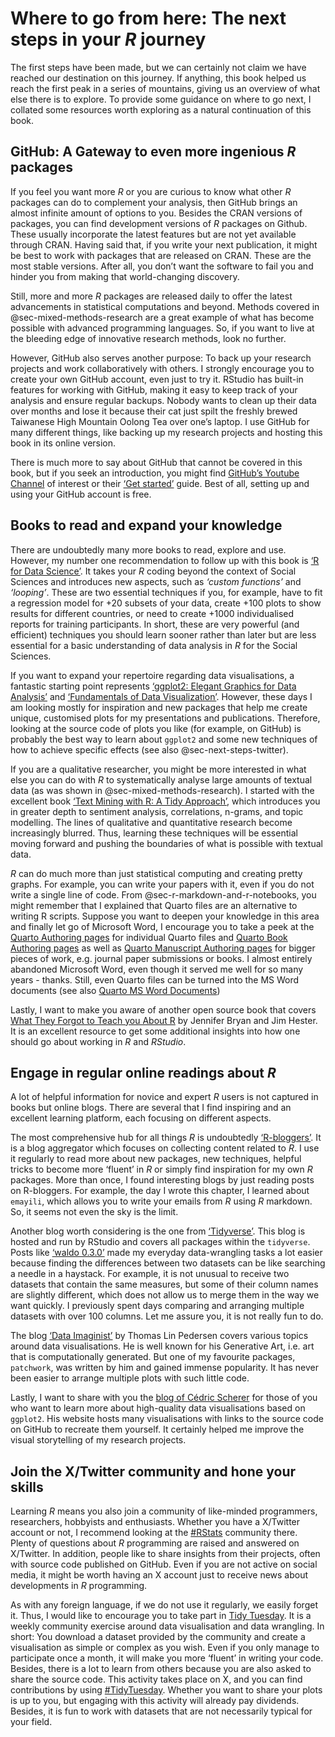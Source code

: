 # Where to go from here: The next steps in your *R* journey {#sec-next-steps}

The first steps have been made, but we can certainly not claim we have reached our destination on this journey. If anything, this book helped us reach the first peak in a series of mountains, giving us an overview of what else there is to explore. To provide some guidance on where to go next, I collated some resources worth exploring as a natural continuation of this book.

## GitHub: A Gateway to even more ingenious *R* packages {#sec-next-steps-github}

If you feel you want more *R* or you are curious to know what other *R* packages can do to complement your analysis, then GitHub brings an almost infinite amount of options to you. Besides the CRAN versions of packages, you can find development versions of *R* packages on Github. These usually incorporate the latest features but are not yet available through CRAN. Having said that, if you write your next publication, it might be best to work with packages that are released on CRAN. These are the most stable versions. After all, you don't want the software to fail you and hinder you from making that world-changing discovery.

Still, more and more *R* packages are released daily to offer the latest advancements in statistical computations and beyond. Methods covered in @sec-mixed-methods-research are a great example of what has become possible with advanced programming languages. So, if you want to live at the bleeding edge of innovative research methods, look no further.

However, GitHub also serves another purpose: To back up your research projects and work collaboratively with others. I strongly encourage you to create your own GitHub account, even just to try it. RStudio has built-in features for working with GitHub, making it easy to keep track of your analysis and ensure regular backups. Nobody wants to clean up their data over months and lose it because their cat just spilt the freshly brewed Taiwanese High Mountain Oolong Tea over one's laptop. I use GitHub for many different things, like backing up my research projects and hosting this book in its online version.

There is much more to say about GitHub that cannot be covered in this book, but if you seek an introduction, you might find [GitHub's Youtube Channel](https://www.youtube.com/user/github "GitHub's Youtube Channel"){target="_blank"} of interest or their ['Get started'](https://docs.github.com/en "'Get started' by Github"){target="_blank"} guide. Best of all, setting up and using your GitHub account is free.

## Books to read and expand your knowledge {#sec-next-steps-books}

There are undoubtedly many more books to read, explore and use. However, my number one recommendation to follow up with this book is ['R for Data Science'](https://r4ds.had.co.nz "Book: 'R for Data Science'"){target="_blank"}. It takes your *R* coding beyond the context of Social Sciences and introduces new aspects, such as *'custom functions'* and *'looping'*. These are two essential techniques if you, for example, have to fit a regression model for +20 subsets of your data, create +100 plots to show results for different countries, or need to create +1000 individualised reports for training participants. In short, these are very powerful (and efficient) techniques you should learn sooner rather than later but are less essential for a basic understanding of data analysis in *R* for the Social Sciences.

If you want to expand your repertoire regarding data visualisations, a fantastic starting point represents ['ggplot2: Elegant Graphics for Data Analysis'](https://ggplot2-book.org "Book: 'ggplot2: Elegant Graphics for Data Analysis'"){target="_blank"} and ['Fundamentals of Data Visualization'](https://clauswilke.com/dataviz/ "Book: 'Fundamentals of Data Visualization'"){target="_blank"}. However, these days I am looking mostly for inspiration and new packages that help me create unique, customised plots for my presentations and publications. Therefore, looking at the source code of plots you like (for example, on GitHub) is probably the best way to learn about `ggplot2` and some new techniques of how to achieve specific effects (see also @sec-next-steps-twitter).

If you are a qualitative researcher, you might be more interested in what else you can do with *R* to systematically analyse large amounts of textual data (as was shown in @sec-mixed-methods-research). I started with the excellent book ['Text Mining with R: A Tidy Approach'](https://www.tidytextmining.com "Book: 'Text Mining with R: A Tidy Approach'"){target="_blank"}, which introduces you in greater depth to sentiment analysis, correlations, n-grams, and topic modelling. The lines of qualitative and quantitative research become increasingly blurred. Thus, learning these techniques will be essential moving forward and pushing the boundaries of what is possible with textual data.

*R* can do much more than just statistical computing and creating pretty graphs. For example, you can write your papers with it, even if you do not write a single line of code. From @sec-r-markdown-and-r-notebooks, you might remember that I explained that Quarto files are an alternative to writing R scripts. Suppose you want to deepen your knowledge in this area and finally let go of Microsoft Word, I encourage you to take a peek at the [Quarto Authoring pages](https://quarto.org/docs/authoring/markdown-basics.html "Quarto Authoring pages"){target="_blank"} for individual Quarto files and [Quarto Book Authoring pages](https://quarto.org/docs/books/ "Quarto Book Authoring pages"){target="_blank"} as well as [Quarto Manuscript Authoring pages](https://quarto.org/docs/manuscripts/ "Quarto Manuscript Authoring pages"){target="_blank"} for bigger pieces of work, e.g. journal paper submissions or books. I almost entirely abandoned Microsoft Word, even though it served me well for so many years - thanks. Still, even Quarto files can be turned into the MS Word documents (see also [Quarto MS Word Documents](https://quarto.org/docs/output-formats/ms-word.html "Quarto MS Word Documents"){target="_blank"})

Lastly, I want to make you aware of another open source book that covers [What They Forgot to Teach you About R](https://rstats.wtf "Book: What They Forgot to Teach you About R") by Jennifer Bryan and Jim Hester. It is an excellent resource to get some additional insights into how one should go about working in *R* and *RStudio*.

## Engage in regular online readings about *R* {#sec-next-steps-online-readings}

A lot of helpful information for novice and expert *R* users is not captured in books but online blogs. There are several that I find inspiring and an excellent learning platform, each focusing on different aspects.

The most comprehensive hub for all things *R* is undoubtedly ['R-bloggers'](https://www.r-bloggers.com "News about R: 'R-bloggers'"){target="_blank"}. It is a blog aggregator which focuses on collecting content related to *R*. I use it regularly to read more about new packages, new techniques, helpful tricks to become more 'fluent' in *R* or simply find inspiration for my own *R* packages. More than once, I found interesting blogs by just reading posts on R-bloggers. For example, the day I wrote this chapter, I learned about `emayili`, which allows you to write your emails from *R* using *R* markdown. So, it seems not even the sky is the limit.

Another blog worth considering is the one from ['Tidyverse'](https://www.tidyverse.org/blog/ "Blog: 'Tidyverse'"){target="_blank"}. This blog is hosted and run by RStudio and covers all packages within the `tidyverse`. Posts like ['waldo 0.3.0'](https://www.tidyverse.org/blog/2021/08/waldo-0-3-0/ "Blog post about waldo 0.3.0"){target="_blank"} made my everyday data-wrangling tasks a lot easier because finding the differences between two datasets can be like searching a needle in a haystack. For example, it is not unusual to receive two datasets that contain the same measures, but some of their column names are slightly different, which does not allow us to merge them in the way we want quickly. I previously spent days comparing and arranging multiple datasets with over 100 columns. Let me assure you, it is not really fun to do.

The blog ['Data Imaginist'](https://www.data-imaginist.com "Blog: 'Data Imaginist'"){target="_blank"} by Thomas Lin Pedersen covers various topics around data visualisations. He is well known for his Generative Art, i.e. art that is computationally generated. But one of my favourite packages, `patchwork`, was written by him and gained immense popularity. It has never been easier to arrange multiple plots with such little code.

Lastly, I want to share with you the [blog of Cédric Scherer](https://www.cedricscherer.com/top/dataviz/ "Blog of Cédric Scherer"){target="_blank"} for those of you who want to learn more about high-quality data visualisations based on `ggplot2`. His website hosts many visualisations with links to the source code on GitHub to recreate them yourself. It certainly helped me improve the visual storytelling of my research projects.

## Join the X/Twitter community and hone your skills {#sec-next-steps-twitter}

Learning *R* means you also join a community of like-minded programmers, researchers, hobbyists and enthusiasts. Whether you have a X/Twitter account or not, I recommend looking at the [#RStats](https://twitter.com/search?q=%23rstats "Tweets about #RStats"){target="_blank"} community there. Plenty of questions about *R* programming are raised and answered on X/Twitter. In addition, people like to share insights from their projects, often with source code published on GitHub. Even if you are not active on social media, it might be worth having an X account just to receive news about developments in *R* programming.

As with any foreign language, if we do not use it regularly, we easily forget it. Thus, I would like to encourage you to take part in [Tidy Tuesday](https://www.tidytuesday.com "R Data Visualisation Challenge: Tidy Tuesday"){target="_blank"}. It is a weekly community exercise around data visualisation and data wrangling. In short: You download a dataset provided by the community and create a visualisation as simple or complex as you wish. Even if you only manage to participate once a month, it will make you more 'fluent' in writing your code. Besides, there is a lot to learn from others because you are also asked to share the source code. This activity takes place on X, and you can find contributions by using [#TidyTuesday](https://twitter.com/search?q=%23tidytuesday "Tweets about #TidyTuesday"){target="_blank"}. Whether you want to share your plots is up to you, but engaging with this activity will already pay dividends. Besides, it is fun to work with datasets that are not necessarily typical for your field.
